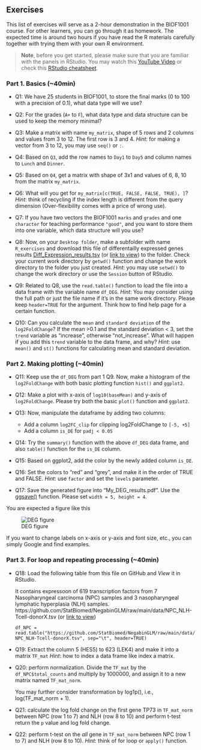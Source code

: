 
## Exercises

This list of exercises will serve as a 2-hour demonstration in the BIOF1001 course. 
For other learners, you can go through it as homework. The expected time is 
around two hours if you have read the R materials carefully together with
trying them with your own R environment.

> __Note__, before you get started, please make sure that you are familiar with
the panels in RStudio. You may watch this 
[YouTube Video](https://www.youtube.com/watch?v=FIrsOBy5k58) or check this 
[RStudio cheatsheet](https://rstudio.github.io/cheatsheets/rstudio-ide.pdf).

### Part 1. Basics (~40min) { #exercises-p1 }

* Q1: We have 25 students in BIOF1001, to store the final marks (0 to 100 with 
a precision of 0.1), what data type will we use?

<!-- > Numeric (or float or double) -->

* Q2: For the grades (`A+` to `F`), what data type and data structure can be 
used to keep the memory minimal?

<!-- > `character` and `factor` -->

* Q3: Make a matrix with name `my_matrix`, shape of 5 rows and 2 columns and values 
from 3 to 12. The first row is 3 and 4. 
*Hint*: for making a vector from 3 to 12, you may use `seq()` or `:`.

<!-- > my_matrix = matrix(seq(3, 12), nrow=5, byrow=TRUE) -->
<!-- > my_matrix = matrix(3:12, nrow=5, byrow=TRUE) -->

* Q4: Based on `Q3`, add the row names to `Day1` to `Day5` and column names to
`Lunch` and `Dinner`.

<!-- > rownames(my_matrix) = c("Day1", "Day2", "Day3", "Day4", "Day5") -->
<!-- > colnames(my_matrix) = c("Lunch", "Dinner") -->
<!-- > rownames(my_matrix) = paste0("Day", seq(1,5)) -->

* Q5: Based on `Q4`, get a matrix with shape of 3x1 and values of 6, 8, 10 from 
the matrix `my_matrix`.

<!-- > Any of the following codes: -->
<!-- > my_matrix[2:4, 2, drop=FALSE] -->
<!-- > my_matrix[c(2, 3, 4), 2, drop=FALSE] -->
<!-- > my_matrix[c("Day2", "Day3", "Day4"), 2, drop=FALSE] -->

* Q6: What will you get for `my_matrix[c(TRUE, FALSE, FALSE, TRUE), ]`? 
*Hint*: think of recycling if the index length is different from the query 
dimension (Over-flexibility comes with a price of wrong use).

<!-- > it will give row length of 3, for row 1, 4 and 5. -->

* Q7: If you have two vectors the BIOF1001 `marks` and `grades` and one 
`character` for teaching performance `"good"`, and you want to store them 
into one variable, which data structure will you use? 

<!-- > `list` data structure -->

* Q8: Now, on your `Desktop folder`, make a subfolder with name `R_exercises`
and download this file of differentailly expressed genes results
[Diff_Expression_results.tsv](https://github.com/StatBiomed/BMDS-book/raw/main/notebooks/chapter1-R/Diff_Expression_results.tsv) 
(or [link to view](https://github.com/StatBiomed/BMDS-book/blob/main/notebooks/chapter1-R/Diff_Expression_results.tsv)) 
to the folder. Check your current work directory by
`getwd()` function and change the work directory to the folder you just created.
*Hint*: you may use `setwd()` to change the work directory or use the `Session` 
button of RStudio.


* Q9: Related to Q8, use the `read.table()` function to load the file into a 
data frame with the variable name `df_DEG`.
*Hint*: You may consider using the full path or just the file name if it's in 
the same work directory. Please keep `header=TRUE` for the argument. Think how to
find help page for a certain function.

<!-- > df_DEG = read.table("Diff_Expression_results.tsv", sep="\t", header=TRUE) -->

* Q10: Can you calculate the `mean` and `standard deviation` of the `log2FoldChange`?
If the mean >0.1 and the standard deviation < 3, set the `trend` variable as 
"increase", otherwise "not_increase". What will happen if you add this `trend` 
variable to the data frame, and why?
*Hint*: use `mean()` and `st()` functions for calculating mean and 
standard deviation.

<!-- > trend = "not_increase" -->
<!-- > if (mean(df_DEG$log2FoldChange) > 0.1 && sd(df_DEG$log2FoldChange) < 3) trend = "increase" -->
<!-- > df_DEG[["trend"]] = trend -->
<!-- > data frame is also a list -->




### Part 2. Making plotting (~40min) { #exercises-p2 }

* Q11: Keep use the `df_DEG` from part 1 Q9. Now, make a histogram of the 
`log2FoldChange` with both basic plotting function `hist()` and `ggplot2`.


* Q12: Make a plot with x-axis of `log10(baseMean)` and y-axis of `log2FoldChange`.
Please try both the basic `plot()` function and `ggplot2`.

* Q13: Now, manipulate the dataframe by adding two columns:
  - Add a column `log2FC_clip` for clipping log2FoldChange to `[-5, +5]`
  - Add a column `is_DE` for `padj < 0.05`
  
<!-- df_DEG$log2FC_clip <- df_DEG$log2FoldChange -->
<!-- df_DEG$log2FC_clip[df_DEG$log2FC_clip > 5] = 5 -->
<!-- df_DEG$log2FC_clip[df_DEG$log2FC_clip < -5] = -5 -->

<!-- df_DEG$is_DE <- !is.na(df_DEG$padj) & (df_DEG$padj<0.05) -->
<!-- df_DEG$is_DE <- factor(df_DEG$is_DE, levels=c(TRUE, FALSE)) -->

* Q14: Try the `summary()` function with the above `df_DEG` data frame, and also
`table()` function for the `is_DE` column.

* Q15: Based on ggplot2, add the color by the newly added column `is_DE`.

<!-- ggplot(df, aes(x=log10(baseMean), 	   	     y=log2FoldChange_clip)) +  -->
<!--   geom_point(aes(color=is_DE)) +  -->
<!--   scale_color_manual(values = c("red", "grey")) -->

* Q16: Set the colors to "red" and "grey", and make it in the order of TRUE and 
FALSE. 
*Hint*: use `factor` and set the `levels` parameter.

* Q17: Save the generated figure into "My_DEG_results.pdf". Use the 
[ggsave()](https://ggplot2.tidyverse.org/reference/ggsave.html) function. Please
set `width = 5, height = 4`.

You are expected a figure like this

![DEG figure](https://github.com/StatBiomed/BMDS-book/raw/main/notebooks/chapter1-R/DEG_results.png)

If you want to change labels on x-axis or y-axis and font size, etc., you can 
simply Google and find examples.



### Part 3. For loop and repeating processing (~40min)  { #exercises-p3 }

* Q18: Load the following table from this file on GitHub and *View* it in RStudio.

  It contains expressoon of 619 transcription factors from 7 Nasopharyngeal 
  carcinoma (NPC) samples and 3 nasopharyngeal lymphatic hyperplasia (NLH) samples.
  https://github.com/StatBiomed/NegabinGLM/raw/main/data/NPC_NLH-Tcell-donorX.tsv
  (or [link to view](https://github.com/StatBiomed/NegabinGLM/blob/main/data/NPC_NLH-Tcell-donorX.tsv))

  `df_NPC = read.table("https://github.com/StatBiomed/NegabinGLM/raw/main/data/NPC_NLH-Tcell-donorX.tsv", sep="\t", header=TRUE)`


* Q19: Extract the column 5 (HES5) to 623 (LEK4) and make it into a matrix `TF_mat`
*Hint*: how to index a data frame like index a matrix.

<!-- > TF_mat = as.matrix(df_NPC[, colnames(df_NPC)[5:623]]) -->
<!-- > TF_mat = as.matrix(df_NPC[, 5:623]) -->

* Q20: perform normalization. Divide the `TF_mat` by the `df_NPC$total_counts`
  and multiply by 1000000, and assign it to a new matrix named `TF_mat_norm`. 

  You may further consider transformation by log1p(), i.e., log(TF_mat_norm + 1).
  
<!-- TF_mat_norm = TF_mat / df_NPC$total_counts * 1000000 -->

* Q21: calculate the log fold change on the first gene TP73 in `TF_mat_norm` 
between NPC (row 1 to 7) and NLH (row 8 to 10) and perform t-test return the 
`p` value and log fold change.

<!-- log_FC = log(mean(TF_mat_norm[8:10, "TP73"]) / mean(TF_mat_norm[1:7, "TP73"])) -->
<!-- print(log_FC) -->
<!-- res = t.test(TF_mat_norm[1:7, "TP73"], TF_mat_norm[8:10, "TP73"]) -->
<!-- print(res$p.value) -->


* Q22: perform t-test on the *all* gene in `TF_mat_norm` between 
NPC (row 1 to 7) and NLH (row 8 to 10).
*Hint*: think of for loop or `apply()` function.


<!-- my_function <- function(x) { -->
<!--   t.test(x[1:7], x[8:10])$p.value -->
<!-- } -->
<!-- p_vector = apply(TF_mat_norm, MARGIN=2, my_function) -->

<!-- p_vector = apply(TF_mat_norm, MARGIN=2, -->
<!--                  function(x) { t.test(x[1:7], x[8:10])$p.value }) -->


